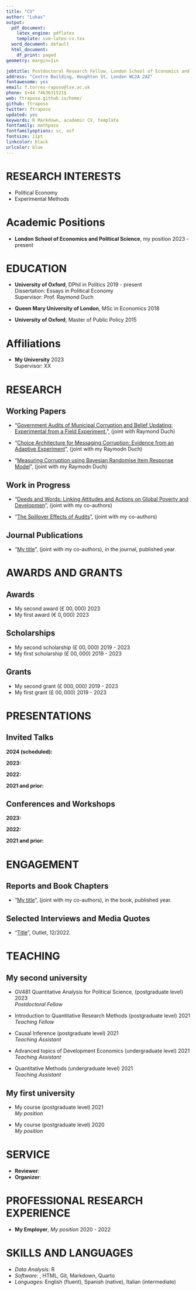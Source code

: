 ```yaml
---
title: "CV"
author: "Lukas"
output:
  pdf_document:
    latex_engine: pdflatex
    template: svm-latex-cv.tex
  word_document: default
  html_document:
    df_print: paged
geometry: margin=1in

jobtitle: Postdoctoral Research Fellow, London School of Economics and Political Science
address: "Centre Building, Houghton St, London WC2A 2AZ"
fontawesome: yes
email: f.torres-raposo@lse.ac.uk
phone: $+44 7463631521$
web: ftraposo.github.io/home/
github: ftraposo 
twitter: ftraposo
updated: yes
keywords: R Markdown, academic CV, template
fontfamily: mathpazo
fontfamilyoptions: sc, osf
fontsize: 11pt
linkcolor: black
urlcolor: blue
---
```


<!-- 
Space for notes to yourself that are not displayed in the PDF output
-->


# RESEARCH INTERESTS

- Political Economy 
- Experimental Methods



# Academic Positions

- **London School of Economics and Political Science**, my position \hfill $2023$ - present  \


# EDUCATION

- **University of Oxford**, DPhil in Politics \hfill $2019$ - present  \
Dissertation: Essays in Political Economy \
Supervisor: Prof. Raymond Duch 

- **Queen Mary University of London**, MSc in Economics \hfill $2018$  \

- **University of Oxford**, Master of Public Policy \hfill $2015$  \

# Affiliations

- **My University** \hfill $2023$ \
Supervisor: XX


# RESEARCH

## Working Papers

- "[Government Audits of Municipal Corruption and Belief Updating: Experimental from a Field Experiment.](https://raymondduch.com/files/government-audits-municipal-corruption-belief.pdf)", (joint with Raymond Duch)

- "[Choice Architecture for Messaging Corruption: Evidence from an Adaptive Experiment](https://www.socialscienceregistry.org/trials/7233)", (joint with my Raymodn Duch)

- "[Measuring Corruption using Bayesian Randomise Item Response Model](https://www.socialscienceregistry.org/trials/7233)", (joint with my Raymodn Duch)


## Work in Progress

- "[Deeds and Words: Linking Attitudes and Actions on Global Poverty and Developmen](my URL)", (joint with my co-authors)

- "[The Spillover Effects of Audits](my URL)", (joint with my co-authors)

## Journal Publications


- "[My title](my URL)", (joint with my co-authors), in the journal, published year.


# AWARDS AND GRANTS 

## Awards

- My second award (£ $00,000$) \hfill $2023$ 
- My first award (€ $0,000$) \hfill $2023$

## Scholarships
- My second scholarship (£ $00,000$) \hfill $2019$ - $2023$ 
- My first scholarship (£ $00,000$) \hfill $2019$ - $2023$


## Grants

- My second grant (£ $000,000$) \hfill $2019$ - $2023$ 
- My first grant (£ $00,000$) \hfill $2019$ - $2023$
 

# PRESENTATIONS

## Invited Talks
<!--  -->

**$2024$ (scheduled):** 

**$2023$:** 

**$2022$:** 

**$2021$ and prior:** 

## Conferences and Workshops

**$2023$:** 

**$2022$:** 

**$2021$ and prior:** 

# ENGAGEMENT

## Reports and Book Chapters

- "[My title](my URL)", (joint with my co-authors), in the book, published year.


## Selected Interviews and Media Quotes

- "[Title](URL)", Outlet, $12/2022$.


# TEACHING

## **My second university**

- GV481 Quantitative Analysis for Political Science, (postgraduate level) \hfill $2023$ \
*Postdoctoral Fellow*

- Introduction to Quantitative Research Methods (postgraduate level) \hfill $2021$ \
*Teaching Fellow*

- Causal Inference (postgraduate level) \hfill $2021$ \
*Teaching Assistant*

- Advanced topics of Development Economics (undergraduate level) \hfill $2021$ \
*Teaching Assistant*

- Quantitative Methods (undergraduate level) \hfill $2021$ \
*Teaching Assistant*

## **My first university**

- My course (postgraduate level) \hfill $2021$ \
*My position*

- My course (postgraduate level) \hfill $2020$ \
*My position*


# SERVICE
- **Reviewer**: 
- **Organizer**: 

# PROFESSIONAL RESEARCH EXPERIENCE

-	**My Employer**, *My position* \hfill $2020$ - $2022$  


# SKILLS AND LANGUAGES 

- *Data Analysis:* R
- *Software*: \LaTeX, HTML, Git, Markdown, Quarto
-	*Languages:* English (fluent), Spanish (native), Italian (intermediate)

